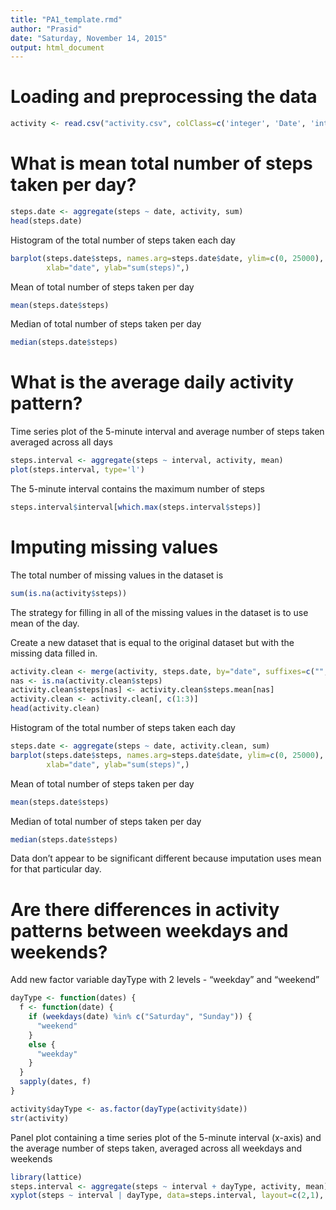 ```yaml
---
title: "PA1_template.rmd"
author: "Prasid"
date: "Saturday, November 14, 2015"
output: html_document
---
```

# Loading and preprocessing the data

```r
activity <- read.csv("activity.csv", colClass=c('integer', 'Date', 'integer'))
```

# What is mean total number of steps taken per day?

```r
steps.date <- aggregate(steps ~ date, activity, sum)
head(steps.date)
```

Histogram of the total number of steps taken each day
```r
barplot(steps.date$steps, names.arg=steps.date$date, ylim=c(0, 25000), 
        xlab="date", ylab="sum(steps)",)
```

Mean of total number of steps taken per day

```r
mean(steps.date$steps)
```

Median of total number of steps taken per day

```r
median(steps.date$steps)
```

# What is the average daily activity pattern?

Time series plot of the 5-minute interval and average number of steps taken averaged across all days

```r
steps.interval <- aggregate(steps ~ interval, activity, mean)
plot(steps.interval, type='l')
```

The 5-minute interval contains the maximum number of steps

```r
steps.interval$interval[which.max(steps.interval$steps)]
```

# Imputing missing values

The total number of missing values in the dataset is

```r
sum(is.na(activity$steps))
```

The strategy for filling in all of the missing values in the dataset is to use mean of the day.

Create a new dataset that is equal to the original dataset but with the missing data filled in.

```r
activity.clean <- merge(activity, steps.date, by="date", suffixes=c("", ".mean"))
nas <- is.na(activity.clean$steps)
activity.clean$steps[nas] <- activity.clean$steps.mean[nas]
activity.clean <- activity.clean[, c(1:3)]
head(activity.clean)
```

Histogram of the total number of steps taken each day

```r
steps.date <- aggregate(steps ~ date, activity.clean, sum)
barplot(steps.date$steps, names.arg=steps.date$date, ylim=c(0, 25000), 
        xlab="date", ylab="sum(steps)",)
```

Mean of total number of steps taken per day
```r
mean(steps.date$steps)
```

Median of total number of steps taken per day
```r
median(steps.date$steps)
```

Data don't appear to be significant different because imputation uses mean for that particular day.

# Are there differences in activity patterns between weekdays and weekends?
Add new factor variable dayType with 2 levels - "weekday" and "weekend"

```r
dayType <- function(dates) {
  f <- function(date) {
    if (weekdays(date) %in% c("Saturday", "Sunday")) {
      "weekend"
    }
    else {
      "weekday"
    }
  }
  sapply(dates, f)
}

activity$dayType <- as.factor(dayType(activity$date))
str(activity)
```

Panel plot containing a time series plot of the 5-minute interval (x-axis) and the average number of steps taken, averaged across all weekdays and weekends

```r
library(lattice)
steps.interval <- aggregate(steps ~ interval + dayType, activity, mean)
xyplot(steps ~ interval | dayType, data=steps.interval, layout=c(2,1), type='l')
```







